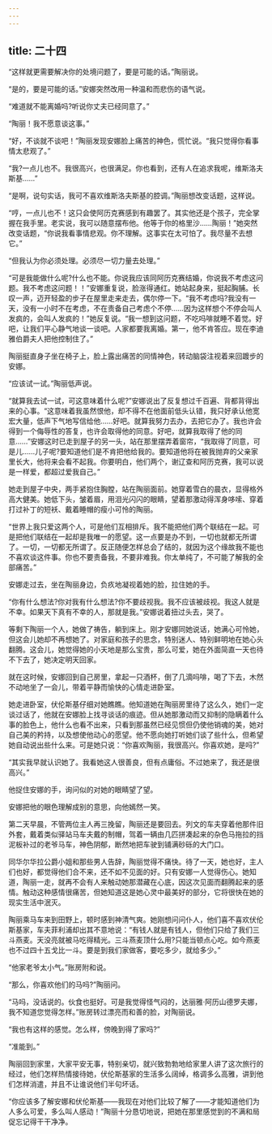 ```yaml
---
---
---
```

title: 二十四
---




“这样就更需要解决你的处境问题了，要是可能的话。”陶丽说。

“是的，要是可能的话。”安娜突然改用一种温和而悲伤的语气说。

“难道就不能离婚吗?听说你丈夫已经同意了。”

“陶丽！我不愿意谈这事。”

“好，不谈就不谈吧！”陶丽发现安娜脸上痛苦的神色，慌忙说。“我只觉得你看事情太悲观了。”

“我?一点儿也不。我很高兴，也很满足。你也看到，还有人在追求我呢，维斯洛夫斯基……”

“是啊，说句实话，我可不喜欢维斯洛夫斯基的腔调。”陶丽想改变话题，这样说。

“哼，一点儿也不！这只会使阿历克赛感到有趣罢了。其实他还是个孩子，完全掌握在我手里。老实说，我可以随意摆布他。他等于你的格里沙……陶丽！”她突然改变话题，“你说我看事情悲观。你不理解。这事实在太可怕了。我尽量不去想它。”

“但我认为你必须处理。必须尽一切力量去处理。”

“可是我能做什么呢?什么也不能。你说我应该同阿历克赛结婚，你说我不考虑这问题。我不考虑这问题！！”安娜重复说，脸涨得通红。她站起身来，挺起胸脯。长叹一声，迈开轻盈的步子在屋里走来走去，偶尔停一下。“我不考虑吗?我没有一天，没有一小时不在考虑，不在责备自己考虑个不停……因为这样想个不停会叫人发疯的，会叫人发疯的！”她反复说。“我一想到这问题，不吃吗啡就睡不着觉。好吧，让我们平心静气地谈一谈吧。人家都要我离婚。第一，他不肯答应。现在李迪雅伯爵夫人把他控制住了。”

陶丽挺直身子坐在椅子上，脸上露出痛苦的同情神色，转动脑袋注视着来回踱步的安娜。

“应该试一试。”陶丽低声说。

“就算我去试一试，可这意味着什么呢?”安娜说出了反复想过千百遍、背都背得出来的心事。“这意味着我虽然恨他，却不得不在他面前低头认错，我只好承认他宽宏大量，低声下气地写信给他……好吧。就算我努力去办，去把它办了。我也许会得到一个侮辱性的答复，也许会取得他的同意。好吧，就算我取得了他的同意……”安娜这时已走到屋子的另一头，站在那里摆弄着窗帘，“我取得了同意，可是儿……儿子呢?要知道他们是不肯把他给我的。要知道他将在被我抛弃的父亲家里长大，他将来会看不起我。你要明白，他们两个，谢辽查和阿历克赛，我可以说是一样爱，都超过爱我自己。”

她走到屋子中央，两手紧抱住胸膛，站在陶丽面前。她穿着雪白的晨衣，显得格外高大健美。她低下头，皱着眉，用泪光闪闪的眼睛，望着那激动得浑身哆嗦、穿着打过补丁的短袄、戴着睡帽的瘦小可怜的陶丽。

“世界上我只爱这两个人，可是他们互相排斥。我不能把他们两个联结在一起。可是把他们联结在一起却是我唯一的愿望。这一点要是办不到，一切也就都无所谓了。一切，一切都无所谓了。反正随便怎样总会了结的，就因为这个缘故我不能也不喜欢谈这件事。你也不要责备我，不要非难我。你太单纯了，不可能了解我的全部痛苦。”

安娜走过去，坐在陶丽身边，负疚地凝视着她的脸，拉住她的手。

“你有什么想法?你对我有什么想法?你不要歧视我。我不应该被歧视。我这人就是不幸。如果天下真有不幸的人，那就是我。”安娜说着扭过头去，哭了。

等剩下陶丽一个人，她做了祷告，躺到床上。刚才安娜同她说话，她满心可怜她，但这会儿她却不再想她了。对家庭和孩子的思念，特别迷人、特别鲜明地在她心头翻腾。这会儿，她觉得她的小天地是那么宝贵，那么可爱，她在外面简直一天也待不下去了，她决定明天回家。

就在这时候，安娜回到自己房里，拿起一只酒杯，倒了几滴吗啡，喝了下去，木然不动地坐了一会儿，带着平静而愉快的心情走进卧室。

她走进卧室，伏伦斯基仔细对她瞧瞧。他知道她在陶丽房里待了这么久，她们一定谈过话了，他就在安娜脸上找寻谈话的痕迹。但从她那激动而又抑制的隐瞒着什么事的脸色上，他什么也看不出来，只看到那虽然已经见惯但仍使他销魂的美，她对自己美的矜持，以及想使他动心的愿望。他不愿向她打听她们谈了些什么，但希望她自动说出些什么来。可是她只说：“你喜欢陶丽，我很高兴。你喜欢她，是吗?”

“其实我早就认识她了。我看她这人很善良，但有点庸俗。不过她来了，我还是很高兴。”

他捉住安娜的手，询问似的对她的眼睛望了望。

安娜把他的眼色理解成别的意思，向他嫣然一笑。

第二天早晨，不管两位主人再三挽留，陶丽还是要回去。列文的车夫穿着他那件旧外套，戴着类似驿站马车夫戴的制帽，驾着一辆由几匹拼凑起来的杂色马拖拉的挡泥板补过的老爷马车，神色阴郁，断然地把车驶到铺满砂砾的大门口。

同华尔华拉公爵小姐和那些男人告辞，陶丽觉得不痛快。待了一天，她也好，主人们也好，都觉得他们合不来，还不如不见面的好。只有安娜一人觉得伤心。她知道，陶丽一走，就再不会有人来触动她那潜藏在心底，因这次见面而翻腾起来的感情。触动这种感情很痛苦，但她知道这是她心灵中最美好的部分，它将很快在她的现实生活中泯灭。

陶丽乘马车来到田野上，顿时感到神清气爽。她刚想问问仆人，他们喜不喜欢伏伦斯基家，车夫菲利浦却出其不意地说：“有钱人就是有钱人，但他们只给了我们三斗燕麦。天没亮就被马吃得精光。三斗燕麦顶什么用?只能当顿点心吃。如今燕麦也不过四十五戈比一斗。要是到我们家做客，要吃多少，就给多少。”

“他家老爷太小气。”账房附和说。

“那么，你喜欢他们的马吗?”陶丽问。

“马吗，没话说的。伙食也挺好。可是我觉得怪气闷的，达丽雅·阿历山德罗夫娜，我不知道您觉得怎样。”账房转过漂亮而和善的脸，对陶丽说。

“我也有这样的感觉。怎么样，傍晚到得了家吗?”

“准能到。”

陶丽回到家里，大家平安无事，特别亲切，就兴致勃勃地给家里人讲了这次旅行的经过，他们怎样热情接待她，伏伦斯基家的生活多么阔绰，格调多么高雅，讲到他们怎样消遣，并且不让谁说他们半句坏话。

“你应该多了解安娜和伏伦斯基——我现在对他们比较了解了——才能知道他们为人多么可爱，多么叫人感动！”陶丽十分恳切地说，把她在那里感觉到的不满和局促忘记得干干净净。